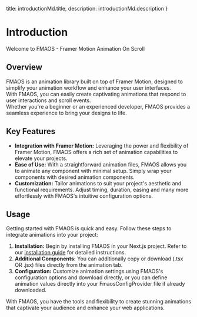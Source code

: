 
  title: introductionMd.title,
  description: introductionMd.description
}

# Introduction

Welcome to FMAOS - Framer Motion Animation On Scroll

## Overview

FMAOS is an animation library built on top of Framer Motion, designed to simplify your animation workflow and enhance your user interfaces.\
With FMAOS, you can easily create captivating animations that respond to user interactions and scroll events.\
Whether you're a beginner or an experienced developer, FMAOS provides a seamless experience to bring your designs to life.

## Key Features

- **Integration with Framer Motion:** Leveraging the power and flexibility of Framer Motion, FMAOS offers a rich set of animation capabilities to elevate your projects.
- **Ease of Use:** With a straightforward animation files, FMAOS allows you to animate any component with minimal setup. Simply wrap your components with desired animation components.
- **Customization:** Tailor animations to suit your project's aesthetic and functional requirements. Adjust timing, duration, easing and many more effortlessly with FMAOS's intuitive configuration options.

## Usage

Getting started with FMAOS is quick and easy. Follow these steps to integrate animations into your project:

1. **Installation:** Begin by installing FMAOS in your Next.js project. Refer to our [installation guide](/installation) for detailed instructions.
2. **Additional Components:** You can additionally copy or download (.tsx OR .jsx) files directly from the animation tab.
3. **Configuration:** Customize animation settings using FMAOS's configuration options and download directly, or you can define animation values directly into your FmaosConfigProvider file if already downloaded.

With FMAOS, you have the tools and flexibility to create stunning animations that captivate your audience and enhance your web applications.
